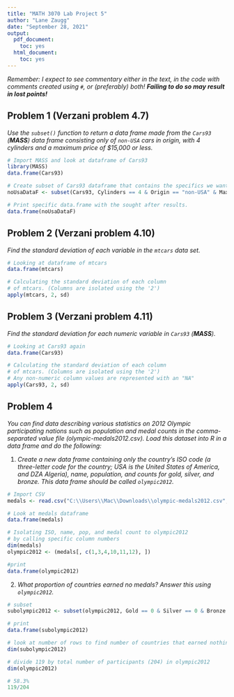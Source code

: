 ---
title: "MATH 3070 Lab Project 5"
author: "Lane Zaugg"
date: "September 28, 2021"
output:
  pdf_document:
    toc: yes
  html_document:
    toc: yes
---

*Remember: I expect to see commentary either in the text, in the code with comments created using `#`, or (preferably) both! **Failing to do so may result in lost points!***


## Problem 1 (Verzani problem 4.7)
*Use the `subset()` function to return a data frame made from the `Cars93` (**MASS**) data frame consisting only of `non-USA` cars in origin, with 4 cylinders and a maximum price of \$15,000 or less.*

```{r, tidy=TRUE,error=TRUE}
# Import MASS and look at dataframe of Cars93
library(MASS)
data.frame(Cars93)

# Create subset of Cars93 dataframe that contains the specifics we want
noUsaDataF <- subset(Cars93, Cylinders == 4 & Origin == "non-USA" & Max.Price < 15)

# Print specific data.frame with the sought after results.
data.frame(noUsaDataF)

```

## Problem 2 (Verzani problem 4.10)
*Find the standard deviation of each variable in the `mtcars` data set.*

```{r, tidy=TRUE, error=TRUE}
# Looking at dataframe of mtcars
data.frame(mtcars)

# Calculating the standard deviation of each column
# of mtcars. (Columns are isolated using the '2')
apply(mtcars, 2, sd)

```

## Problem 3 (Verzani problem 4.11)
*Find the standard deviation for each numeric variable in `Cars93` (**MASS**).*

```{r, tidy=TRUE, error=TRUE}
# Looking at Cars93 again
data.frame(Cars93)

# Calculating the standard deviation of each column
# of mtcars. (Columns are isolated using the '2')
# Any non-numeric column values are represented with an "NA"
apply(Cars93, 2, sd)

```

## Problem 4
*You can find data describing various statistics on 2012 Olympic participating nations such as population and medal counts in the comma-separated value file (olympic-medals2012.csv). Load this dataset into R in a data frame and do the following:*

1. *Create a new data frame containing only the country's ISO code (a three-letter code for the country; USA is the United States of America, and DZA Algeria), name, population, and counts for gold, silver, and bronze. This data frame should be called `olympic2012`.*

```{r, tidy=TRUE, error=TRUE}
# Import CSV
medals <- read.csv("C:\\Users\\Mac\\Downloads\\olympic-medals2012.csv", header=TRUE, stringsAsFactors=FALSE)

# Look at medals dataframe
data.frame(medals)

# Isolating ISO, name, pop, and medal count to olympic2012
# by calling specific column numbers
dim(medals)
olympic2012 <- (medals[, c(1,3,4,10,11,12), ])

#print
data.frame(olympic2012)
```

2. *What proportion of countries earned no medals? Answer this using `olympic2012`.*

```{r, tidy=TRUE, error=TRUE}
# subset
subolympic2012 <- subset(olympic2012, Gold == 0 & Silver == 0 & Bronze == 0)

# print
data.frame(subolympic2012)

# look at number of rows to find number of countries that earned nothing (119)
dim(subolympic2012)

# divide 119 by total number of participants (204) in olympic2012
dim(olympic2012)

# 58.3%
119/204
```

